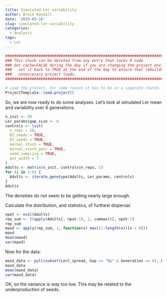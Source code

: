 ```yaml
---
title: Simulated Ler variability
author: Bruce Kendall
date: '2019-05-18'
slug: simulated-ler-variability
categories:
  - Analysis
tags:
  - Ler
---
```

```r
#######################################################################################
### This chunk can be deleted from any entry that lacks R code                      ###
### Set cache=FALSE during the day if you are changing the project environment;     ###
###   set it back to TRUE at the end of the day to ensure that rebuilds don't do    ###
###   unneccesary project loads.                                                    ###
#######################################################################################

# Load the project. For some reason it has to be in a separate chunck.
ProjectTemplate::load.project()
```

So, we are now ready to do some analyses. Let's look at simulated Ler mean and variability over 6 generations.

```r
n_init <- 50
Ler_params$gap_size <- 0 
controls <- list(
  n_reps = 10,
  DS_seeds = TRUE,
  ES_seeds = TRUE,
  kernel_stoch = TRUE,
  kernel_stoch_pots = TRUE,
  seed_sampling = TRUE,
  pot_width = 7
)
Adults <- matrix(n_init, controls$n_reps, 1)
for (i in 1:6) {
  Adults <- iterate_genotype(Adults, Ler_params, controls)
}
Adults
```

The densities do not seem to be getting nearly large enough.

Calculate the distribution, and statistics, of furthest dispersal.
```r
npot <- ncol(Adults)
rep_sum <- t(apply(Adults[, npot:1], 1, cummax))[, npot:1]
rep_sum
maxd <- apply(rep_sum, 1, function(x) max((1:length(x))[x > 0]))
maxd
mean(maxd)
var(maxd) 
```

Now for the data:
```r
maxd_data <- pull(subset(LerC_spread, Gap == "0p" & Generation == 6), Furthest)
maxd_data
mean(maxd_data)
var(maxd_data)
```

OK, so the variance is way too low. This may be related to the underproduction of seeds.
